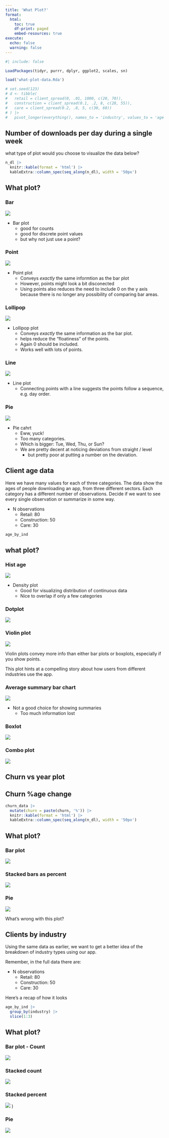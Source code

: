 ```yaml
---
title: 'What Plot?'
format: 
  html:
    toc: true
    df-print: paged
    embed-resources: true
execute:
  echo: false
  warning: false
---
```


```r
#| include: false

LoadPackages(tidyr, purrr, dplyr, ggplot2, scales, sn)

load('what-plot-data.Rda')
```

```r

# set.seed(123)
# d <- tibble(
#   retail = client_spread(0, .01, 1000, c(20, 70)),
#   construction = client_spread(0.1, .2, 8, c(28, 55)),
#   care = client_spread(0.2, .8, 5, c(30, 60))
# ) |>
#   pivot_longer(everything(), names_to = 'industry', values_to = 'age', names_transform = forcats::fct_inorder)

```

## Number of downloads per day during a **single week**

what type of plot would you choose to visualize the data below?

```r

n_dl |> 
  knitr::kable(format = 'html') |> 
  kableExtra::column_spec(seq_along(n_dl), width = '50px')

```

::: {.callout-tip icon="false" collapse="true"}
## What plot?

::: panel-tabset
### Bar

![](images/what-plot_bar_n-dls.png)

-   Bar plot
    -   good for counts
    -   good for discrete point values
    -   but why not just use a point?

### Point

![](images/what-plot_point_n-dls.png)

-   Point plot
    -   Conveys *exactly* the same informtion as the bar plot
    -   However, points might look a bit disconected
    -   Using points also reduces the need to include 0 on the y axis because there is no longer any possibility of comparing bar areas.

### Lollipop

![](images/what-plot_lollipop_n-dls.png)

-   Lollipop plot
    -   Conveys *exactly* the same information as the bar plot.
    -   helps reduce the "floatiness" of the points.
    -   Again 0 should be included.
    -   Works well with lots of points.

### Line

![](images/what-plot_line_n-dls.png)

-   Line plot
    -   Connecting points with a line suggests the points follow a sequence, e.g. day order.

### Pie

![](images/what-plot_pie-bad_n-dls.png)

-   Pie cahrt
    -   Eww, yuck!
    -   Too many categories.
    -   Which is bigger: Tue, Wed, Thu, or Sun?
    -   We are pretty decent at noticing deviations from straight / level
        -   but pretty poor at putting a number on the deviation.
:::
:::

## Client age data

Here we have many values for each of three categories.
The data show the ages of people downloading an app, from three different sectors.
Each category has a different number of observations.
Decide if we want to see every single observation or summarize in some way.

-   N observations
    -   Retail: 80\
    -   Construction: 50\
    -   Care: 30

```r

age_by_ind

```

::: {.callout-tip icon="false" collapse="true"}
## what plot?

::: panel-tabset
### Hist age

![](images/what-plot_density_age-by-ind.png)

-   Density plot
    -   Good for visualizing distribution of continuous data
    -   Nice to overlap if only a few categories

### Dotplot

![](images/what-plot_dotplot_age-by-ind.png)

### Violin plot

![](images/what-plot_beeswarm_age-by-ind.png)

Violin plots convey more info than either bar plots or boxplots, especially if you show points.

This plot hints at a compelling story about how users from different industries use the app.

### Average summary bar chart

![](images/what-plot_bar-avg_age-by-ind.png)

-   Not a good choice for showing summaries
    -   Too much information lost

### Boxlot

![](images/what-plot_boxplot_age-by-ind.png)

### Combo plot

![](images/what-plot_summary-combo_age-by-ind.png)
:::
:::

## Churn vs year plot

## Churn %age change

```r

churn_data |> 
  mutate(churn = paste(churn, '%')) |> 
  knitr::kable(format = 'html') |> 
  kableExtra::column_spec(seq_along(n_dl), width = '50px')

```

::: {.callout-tip icon="false" collapse="true"}
## What plot?

::: panel-tabset
### Bar plot

![](images/what-plot_bar-plot_churn.png)

### Stacked bars as percent

![](images/what-plot_bar-plot-stacked_churn.png)

### Pie

![](images/what-plot_pie-chart_churn.png)

What's wrong with this plot?
:::
:::

## Clients by industry

Using the same data as earlier, we want to get a better idea of the breakdown of industry types using our app.

Remember, in the full data there are:

-   N observations
    -   Retail: 80\
    -   Construction: 50\
    -   Care: 30

Here's a recap of how it looks

```r
age_by_ind |> 
  group_by(industry) |> 
  slice(1:3)
```

::: {.callout-tip icon="false" collapse="true"}
## What plot?

::: panel-tabset
### Bar plot - Count

![](images/what-plot_bar-count_by-industry.png)

### Stacked count

![](images/what-plot_bar-count-stacked_by-industry.png)

### Stacked percent

![](images/what-plot_bar-percent-stacked_by-industry.png) )

### Pie

![](images/what-plot_pie-chart_by-industry.png)
:::
:::
